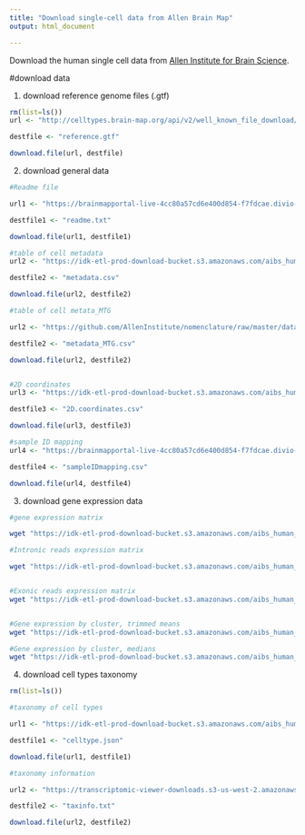 ```yaml
---
title: "Download single-cell data from Allen Brain Map"
output: html_document

---
```

Download the human single cell data from
[Allen Institute for Brain Science](https://portal.brain-map.org/atlases-and-data/rnaseq/human-multiple-cortical-areas-smart-seq).

#download data

1. download reference genome files (.gtf)
```r
rm(list=ls())
url <- "http://celltypes.brain-map.org/api/v2/well_known_file_download/502175284"

destfile <- "reference.gtf"

download.file(url, destfile)

```

2. download general data

```r

#Readme file

url1 <- "https://brainmapportal-live-4cc80a57cd6e400d854-f7fdcae.divio-media.net/filer_public/30/80/30803016-9515-45fd-a6af-8595902c176f/readme_human_ctx.txt"

destfile1 <- "readme.txt"

download.file(url1, destfile1)

#table of cell metadata
url2 <- "https://idk-etl-prod-download-bucket.s3.amazonaws.com/aibs_human_ctx_smart-seq/metadata.csv"

destfile2 <- "metadata.csv"

download.file(url2, destfile2)

#table of cell metata_MTG

url2 <- "https://github.com/AllenInstitute/nomenclature/raw/master/data/cell_metadata_MTG.csv"

destfile2 <- "metadata_MTG.csv"

download.file(url2, destfile2)


#2D coordinates
url3 <- "https://idk-etl-prod-download-bucket.s3.amazonaws.com/aibs_human_ctx_smart-seq/tsne.csv"

destfile3 <- "2D.coordinates.csv"

download.file(url3, destfile3)

#sample ID mapping
url4 <- "https://brainmapportal-live-4cc80a57cd6e400d854-f7fdcae.divio-media.net/filer_public/b1/9f/b19f5e10-c6b2-4cf4-80fc-182e69a4511f/sample-exp_component_mapping_human_smart-seq_oct_2019.zip"

destfile4 <- "sampleIDmapping.csv"

download.file(url4, destfile4)

```


3. download gene expression data


```bash


#gene expression matrix 

wget "https://idk-etl-prod-download-bucket.s3.amazonaws.com/aibs_human_ctx_smart-seq/matrix.csv"

#Intronic reads expression matrix 

wget "https://idk-etl-prod-download-bucket.s3.amazonaws.com/aibs_human_ctx_smart-seq/intron.csv"


#Exonic reads expression matrix 
wget "https://idk-etl-prod-download-bucket.s3.amazonaws.com/aibs_human_ctx_smart-seq/exon.csv"


#Gene expression by cluster, trimmed means
wget "https://idk-etl-prod-download-bucket.s3.amazonaws.com/aibs_human_ctx_smart-seq/trimmed_means.csv"

#Gene expression by cluster, medians
wget "https://idk-etl-prod-download-bucket.s3.amazonaws.com/aibs_human_ctx_smart-seq/medians.csv"

```


4. download cell types taxonomy


```r
rm(list=ls())

#taxonomy of cell types

url1 <- "https://idk-etl-prod-download-bucket.s3.amazonaws.com/aibs_human_ctx_smart-seq/dend.json"

destfile1 <- "celltype.json"

download.file(url1, destfile1)

#taxonomy information

url2 <- "https://transcriptomic-viewer-downloads.s3-us-west-2.amazonaws.com/human/taxonomy.zip"

destfile2 <- "taxinfo.txt"

download.file(url2, destfile2)

```


